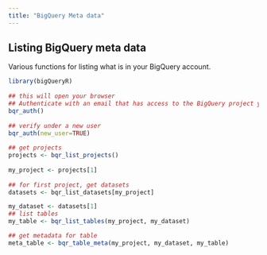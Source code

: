 ```yaml
---
title: "BigQuery Meta data"
---
```


## Listing BigQuery meta data

Various functions for listing what is in your BigQuery account.

```r
library(bigQueryR)
  
## this will open your browser
## Authenticate with an email that has access to the BigQuery project you need
bqr_auth()
  
## verify under a new user
bqr_auth(new_user=TRUE)
  
## get projects
projects <- bqr_list_projects()
  
my_project <- projects[1]
  
## for first project, get datasets
datasets <- bqr_list_datasets[my_project]

my_dataset <- datasets[1]
## list tables
my_table <- bqr_list_tables(my_project, my_dataset)

## get metadata for table
meta_table <- bqr_table_meta(my_project, my_dataset, my_table)

```
